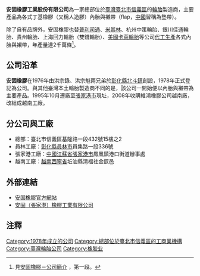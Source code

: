 {{Infobox Company 
| company_name = 安固橡膠工業股份有限公司
| company_name_en = Goodtire Rubber Industrial Co., Ltd.
| company_logo = [[File:Goodtire-Logo.JPG|center]]
| company_type = [[私人公司|私人公司]]、[[股份有限公司|未上市公司]]
| market_information =
| foundation = 1978年4月3日
| location = [[臺灣|臺灣]][[臺北市|臺北市]][[信義區_(臺北市)|信義區]]基隆路一段432號15樓之2 
| zip_code = 110
| telephone_no = +886-2-27583613
| key_people = [[董事長|董事長]]：洪宗錄
| industry = 輪胎製造業
| products = [[輪胎|輪胎]]
| capital = [[新臺幣|新臺幣]]345,633,750元（2010年9月27日）
| company_slogan = 誠信、創新、品質、奮鬥
| revenue = 
| operating_income = 
| net_income = 
| num_employees =約350名
| parent = 
| subsid = 
| homepage = http://www.goodtire.com.tw/
| footnotes = 
}}

'''安固橡膠工業股份有限公司'''為一家總部位於[[臺灣|臺灣]][[臺北市|臺北市]][[信義區_(臺北市)|信義區]]的[[輪胎|輪胎]]製造商，主要產品為各式丁基橡膠（又稱人造膠）內胎與襯帶（flap，[[中國|中國]]習稱為墊帶）。

除了自有品牌外，安固橡膠也替[[普利司通|普利司通]]、[[米其林|米其林]]、杭州中策輪胎、銀川佳通輪胎、貴州輪胎、上海回力輪胎（雙錢輪胎）、[[美國|美國]][[卡萊輪胎|卡萊輪胎]]等公司[[貼牌生產|代工生產]]各式內胎與襯帶，年產量達2千萬條<ref>見[http://www.goodtire.com.tw/cgtwebsite.htm 安固橡膠－公司簡介] {{Wayback|url=http://www.goodtire.com.tw/cgtwebsite.htm |date=20181002110413 }}，第一段。</ref>。

== 公司沿革 ==
'''安固橡膠'''在1976年由洪宗錄、洪宗魁兩兄弟於[[彰化縣|彰化縣]][[北斗鎮_(臺灣)|北斗鎮]]創設，1978年正式登記為公司。與其他臺灣本土輪胎製造商不同的是，該公司一開始便以內胎與襯帶為主要產品。1995年10月遷廠至[[張家港市|張家港市]]現址，2008年收購維鴻橡膠公司越南廠，改組成越南工廠。

== 分公司與工廠 ==
* 總部：臺北市信義區基隆路一段432號15樓之2
* 員林工廠：[[彰化縣|彰化縣]][[員林市|員林市]]員集路一段336號
* 張家港工廠：[[中國|中國]][[江蘇省|江蘇省]][[張家港市|張家港市]]鳳凰鎮港口街道辦事處
* 越南工廠：[[越南|越南]][[西寧省|西寧省]]坵油縣清福社金釵邑

== 外部連結 ==
* [http://www.goodtire.com.tw/ 安固橡膠官方網站] {{Wayback|url=http://www.goodtire.com.tw/ |date=20190106071057 }}
* [https://web.archive.org/web/20080704122741/http://www.goodtire.com.cn/ 安固（張家港）橡膠工業有限公司]

== 注釋 ==
{{Reflist}}

[[Category:1978年成立的公司|Category:1978年成立的公司]]
[[Category:總部位於臺北市信義區的工商業機構|Category:總部位於臺北市信義區的工商業機構]]
[[Category:臺灣輪胎公司|Category:臺灣輪胎公司]]
[[Category:橡胶业|Category:橡胶业]]